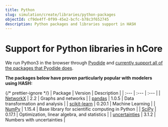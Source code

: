 ```yaml
---
title: Python
slug: simulation/create/libraries/python-packages
objectId: cf9de4ff-0f99-45e2-bcfc-b78c3f652745
description: Python packages and libraries support in HASH
---
```


# Support for Python libraries in hCore

We run Python3 in the browser through [Pyodide](https://github.com/iodide-project/pyodide) and [currently support all of the packages that Pyodide does](https://github.com/iodide-project/pyodide/tree/master/packages).

**The packages below have proven particularly popular with modelers using HASH:**

{/* prettier-ignore */}
| Package | Version | Description |
| :--- | :--- | :--- |
| [NetworkX](https://networkx.github.io/documentation/networkx-2.2/) | 2.2 | Graphs and networks |
| [pandas](https://pandas.pydata.org/pandas-docs/version/1.0.5/) | 1.0.5 | Data transformation and analysis |
| [scikit-learn](https://scikit-learn.org/0.20/) | 0.20.1 | Machine Learning |
| [NumPy](https://docs.scipy.org/doc/numpy-1.15.4/reference/) | 1.15.4 | Base library for scientific computing in Python |
| [SciPy](https://docs.scipy.org/doc/scipy-0.17.1/reference/) | 0.17.1 | Optimization, linear algebra, and statistics |
| [uncertainties](https://pythonhosted.org/uncertainties/index.html) | 3.1.2 | Numbers with uncertainties |
